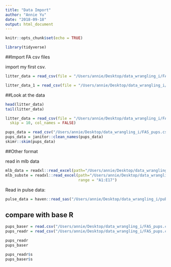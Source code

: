 ```yaml
---
title: "Data Import"
author: "Annie Yu" 
date: "2018-09-18"
output: html_document
---
```


```r
knitr::opts_chunk$set(echo = TRUE)
```

```r
library(tidyverse)
```

##Import FA csv files

import my first csv.

```r
litter_data = read_csv(file = "/Users/annie/Desktop/data_wrangling_i/FAS_litters.csv")
```


```r
litter_data_1 = read_csv(file = "/Users/annie/Desktop/data_wrangling_i/FAS_pups.csv")
```

##Look at the data
```r
head(litter_data)
tail(litter_data)
```

```r
litter_data = read_csv(file = "/Users/annie/Desktop/data_wrangling_i/FAS_litters.csv",
  skip = 10, col_names = FALSE)
```

```r
pups_data = read_csv("/Users/annie/Desktop/data_wrangling_i/FAS_pups.csv", col_types = "ciiiii")
pups_data = janitor::clean_names(pups_data)
skimr::skim(pups_data)
```

##Other format

read in mlb data
```r
mlb_data = readxl::read_excel(path="/Users/annie/Desktop/data_wrangling_i/mlb11.xlsx")
mlb_subste = readxl::read_excel(path="/Users/annie/Desktop/data_wrangling_i/mlb11.xlsx",
                                range = "A1:E17")
```

Read in pulse data:
```r
pulse_data = haven::read_sas("/Users/annie/Desktop/data_wrangling_i/public_pulse_data.sas7bdat")
```

## compare with base R
```r
pups_baser = read.csv("/Users/annie/Desktop/data_wrangling_i/FAS_pups.csv")
pups_readr = read_csv("/Users/annie/Desktop/data_wrangling_i/FAS_pups.csv")

pups_readr
pups_baser

pups_readr$s
pups_baser$s 
```